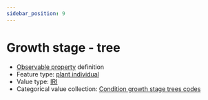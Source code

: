 ```yaml
---
sidebar_position: 9
---
```



# Growth stage - tree

- [Observable property](/viewers/dawe-vocabs?uri=https://linked.data.gov.au/def/test/dawe-cv/32bcd319-26e5-4b4d-8ea0-9fbaf7cb2064) definition
- Feature type: [plant individual](http://linked.data.gov.au/def/tern-cv/60d7edf8-98c6-43e9-841c-e176c334d270)
- Value type: [IRI](https://w3id.org/tern/ontologies/tern/IRI)
- Categorical value collection: [Condition growth stage trees codes](/viewers/dawe-vocabs?uri=https://linked.data.gov.au/def/test/dawe-cv/8af52d41-016c-4d53-85ca-2357c3a1468d)

<Example protocolModule="condition" observableProperty="https://linked.data.gov.au/def/test/dawe-cv/32bcd319-26e5-4b4d-8ea0-9fbaf7cb2064" />
